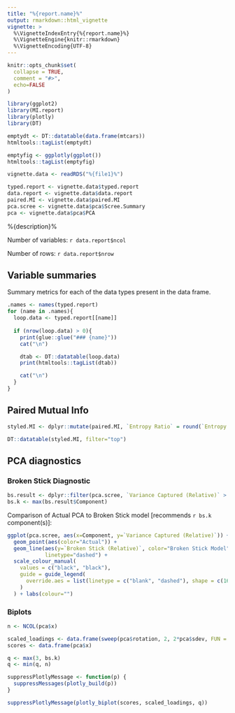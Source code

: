 ```yaml
---
title: "%{report.name}%"
output: rmarkdown::html_vignette
vignette: >
  %\VignetteIndexEntry{%{report.name}%}
  %\VignetteEngine{knitr::rmarkdown}
  %\VignetteEncoding{UTF-8}
---
```


```r
knitr::opts_chunk$set(
  collapse = TRUE,
  comment = "#>",
  echo=FALSE
)

library(ggplot2)
library(MI.report)
library(plotly)
library(DT)
```

``` r
emptydt <- DT::datatable(data.frame(mtcars))
htmltools::tagList(emptydt)
```


``` r
emptyfig <- ggplotly(ggplot())
htmltools::tagList(emptyfig)
```


```r

vignette.data <- readRDS("%{file1}%") 

typed.report <- vignette.data$typed.report
data.report <- vignette.data$data.report
paired.MI <- vignette.data$paired.MI
pca.scree <- vignette.data$pca$Scree.Summary
pca <- vignette.data$pca$PCA

```

%{description}%

Number of variables: `r data.report$ncol`

Number of rows: `r data.report$nrow`



## Variable summaries {.tabset}

Summary metrics for each of the data types present in the data frame.

``` r


.names <- names(typed.report)
for (name in .names){
  loop.data <- typed.report[[name]]
  
  if (nrow(loop.data) > 0){
    print(glue::glue("### {name}"))
    cat("\n")

    dtab <- DT::datatable(loop.data)
    print(htmltools::tagList(dtab))

    cat("\n") 
  }
}


```

## Paired Mutual Info

``` r
styled.MI <- dplyr::mutate(paired.MI, `Entropy Ratio` = round(`Entropy Ratio`, 3)) 

DT::datatable(styled.MI, filter="top")
```

## PCA diagnostics {.tabset}

### Broken Stick Diagnostic

``` r
bs.result <- dplyr::filter(pca.scree, `Variance Captured (Relative)` > `Broken Stick (Relative)`)
bs.k <- max(bs.result$Component)
```

Comparison of Actual PCA to Broken Stick model [recommends `r bs.k` component(s)]:

``` r

ggplot(pca.scree, aes(x=Component, y=`Variance Captured (Relative)`)) + 
  geom_point(aes(color="Actual")) + 
  geom_line(aes(y=`Broken Stick (Relative)`, color="Broken Stick Model"), 
            linetype="dashed") + 
  scale_colour_manual(
    values = c("black", "black"), 
    guide = guide_legend(
      override.aes = list(linetype = c("blank", "dashed"), shape = c(16, NA))
    )
  ) + labs(colour="")
```

### Biplots

``` r

n <- NCOL(pca$x)

scaled_loadings <- data.frame(sweep(pca$rotation, 2, 2*pca$sdev, FUN = "*"))
scores <- data.frame(pca$x)

q <- max(3, bs.k)
q <- min(q, n)

suppressPlotlyMessage <- function(p) {
  suppressMessages(plotly_build(p))
}

suppressPlotlyMessage(plotly_biplot(scores, scaled_loadings, q))

```

